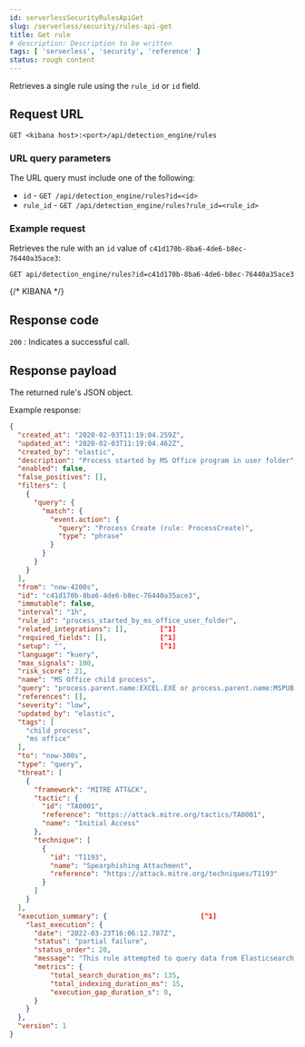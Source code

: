 ```yaml
---
id: serverlessSecurityRulesApiGet
slug: /serverless/security/rules-api-get
title: Get rule
# description: Description to be written
tags: [ 'serverless', 'security', 'reference' ]
status: rough content
---
```



<RoughContent />

<div id="rules-api-get"></div>

Retrieves a single rule using the `rule_id` or `id` field.

## Request URL

`GET <kibana host>:<port>/api/detection_engine/rules`

### URL query parameters

The URL query must include one of the following:

* `id` - `GET /api/detection_engine/rules?id=<id>`
* `rule_id` - `GET /api/detection_engine/rules?rule_id=<rule_id>`

### Example request

Retrieves the rule with an `id` value of `c41d170b-8ba6-4de6-b8ec-76440a35ace3`:

```console
GET api/detection_engine/rules?id=c41d170b-8ba6-4de6-b8ec-76440a35ace3
```
{/* KIBANA */}

## Response code

`200` 
    : Indicates a successful call.

## Response payload

The returned rule's JSON object.

Example response:

```json
{
  "created_at": "2020-02-03T11:19:04.259Z",
  "updated_at": "2020-02-03T11:19:04.462Z",
  "created_by": "elastic",
  "description": "Process started by MS Office program in user folder",
  "enabled": false,
  "false_positives": [],
  "filters": [
    {
      "query": {
        "match": {
          "event.action": {
            "query": "Process Create (rule: ProcessCreate)",
            "type": "phrase"
          }
        }
      }
    }
  ],
  "from": "now-4200s",
  "id": "c41d170b-8ba6-4de6-b8ec-76440a35ace3",
  "immutable": false,
  "interval": "1h",
  "rule_id": "process_started_by_ms_office_user_folder",
  "related_integrations": [],        [^1]
  "required_fields": [],             [^1]
  "setup": "",                       [^1]
  "language": "kuery",
  "max_signals": 100,
  "risk_score": 21,
  "name": "MS Office child process",
  "query": "process.parent.name:EXCEL.EXE or process.parent.name:MSPUB.EXE or process.parent.name:OUTLOOK.EXE or process.parent.name:POWERPNT.EXE or process.parent.name:VISIO.EXE or process.parent.name:WINWORD.EXE",
  "references": [],
  "severity": "low",
  "updated_by": "elastic",
  "tags": [
    "child process",
    "ms office"
  ],
  "to": "now-300s",
  "type": "query",
  "threat": [
    {
      "framework": "MITRE ATT&CK",
      "tactic": {
        "id": "TA0001",
        "reference": "https://attack.mitre.org/tactics/TA0001",
        "name": "Initial Access"
      },
      "technique": [
        {
          "id": "T1193",
          "name": "Spearphishing Attachment",
          "reference": "https://attack.mitre.org/techniques/T1193"
        }
      ]
    }
  ],
  "execution_summary": {                       [^1]
    "last_execution": {
      "date": "2022-03-23T16:06:12.787Z",
      "status": "partial failure",
      "status_order": 20,
      "message": "This rule attempted to query data from Elasticsearch indices listed in the \"Index pattern\" section of the rule definition, but no matching index was found.",
      "metrics": {
          "total_search_duration_ms": 135,
          "total_indexing_duration_ms": 15,
          "execution_gap_duration_s": 0,
      }
    }
  },
  "version": 1
}

```
[^1]: <DocBadge template="in development" />  These fields are under development and their usage or schema may change: `related_integrations`, `required_fields`, `setup`, and `execution_summary`.
